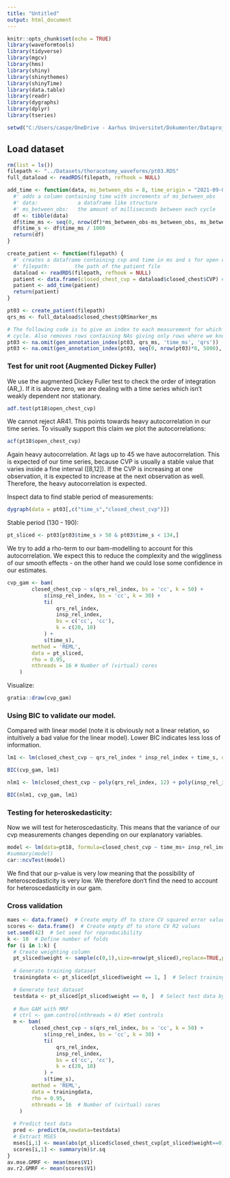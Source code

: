 ```yaml
---
title: "Untitled"
output: html_document
---
```


```r
knitr::opts_chunk$set(echo = TRUE)
library(waveformtools)
library(tidyverse)
library(mgcv)
library(hms)
library(shiny)
library(shinythemes)
library(shinyTime)
library(data.table)
library(readr)
library(dygraphs)
library(dplyr)
library(tseries)

setwd("C:/Users/caspe/OneDrive - Aarhus Universitet/Dokumenter/Dataprojekt/Projekt/git_simon/DataProject-GAM/R")
```

## Load dataset

```r
rm(list = ls())
filepath <- "../Datasets/thoracotomy_waveforms/pt03.RDS"
full_dataload <- readRDS(filepath, refhook = NULL)
```

```r
add_time <- function(data, ms_between_obs = 8, time_origin = "2021-09-03") {
  #' adds a column containing time with increments of ms_between_obs
  #' data:             a dataframe like structure
  #' ms_between_obs:   the amount of milliseconds between each cycle
  df <- tibble(data)
  df$time_ms <- seq(0, nrow(df)*ms_between_obs-ms_between_obs, ms_between_obs)
  df$time_s <- df$time_ms / 1000
  return(df)
}

create_patient <- function(filepath) {
  #' creates a dataframe containing cvp and time in ms and s for open chest
  #' filepath:        the path of the patient file
  dataload <- readRDS(filepath, refhook = NULL)
  patient <- data.frame(closed_chest_cvp = dataload$closed_chest$CVP) # extract cvp numbers from data
  patient <- add_time(patient)
  return(patient)
}
```

```r
pt03 <- create_patient(filepath)
qrs_ms <- full_dataload$closed_chest$QRSmarker_ms

# The following code is to give an index to each measurement for which position it has in its heartbeat 
# cycle. Also removes rows containing NAs giving only rows where we know start and end of cycle
pt03 <- na.omit(gen_annotation_index(pt03, qrs_ms, 'time_ms', 'qrs')) 
pt03 <- na.omit(gen_annotation_index(pt03, seq(0, nrow(pt03)*8, 5000), 'time_ms', 'insp'))
```


### Test for unit root (Augmented Dickey Fuller)

We use the augmented Dickey Fuller test to check the order of integration (AR_). If it is above zero, we are dealing with a time series which isn't weakly dependent nor stationary.

```r
adf.test(pt18$open_chest_cvp)
```

We cannot reject AR41. This points towards heavy autocorrelation in our time series. To visually support this claim we plot the autocorrelations:

```r
acf(pt18$open_chest_cvp)
```

Again heavy autocorrelation. At lags up to 45 we have autocorrelation. This is expected of our time series, because CVP is usually a stable value that varies inside a fine interval ([8,12]). If the CVP is increasing at one observation, it is expected to increase at the next observation as well. Therefore, the heavy autocorrelation is expected.

Inspect data to find stable period of measurements:

```r
dygraph(data = pt03[,c("time_s","closed_chest_cvp")])
```

Stable period (130 - 190): 

```r
pt_sliced <- pt03[pt03$time_s > 50 & pt03$time_s < 134,]
```

We try to add a rho-term to our bam-modelling to account for this autocorrelation. We expect this to reduce the complexity and the wiggliness of our smooth effects - on the other hand we could lose some confidence in our estimates.

```r
cvp_gam <- bam(
        closed_chest_cvp ~ s(qrs_rel_index, bs = 'cc', k = 50) +
            s(insp_rel_index, bs = 'cc', k = 30) +
            ti(
                qrs_rel_index,
                insp_rel_index,
                bs = c('cc', 'cc'),
                k = c(20, 10)
            ) +
            s(time_s),
        method = 'REML',
        data = pt_sliced,
        rho = 0.95,
        nthreads = 16 # Number of (virtual) cores
    )
```

Visualize:

```r
gratia::draw(cvp_gam)
```

### Using BIC to validate our model.

Compared with linear model (note it is obviously not a linear relation, so intuitively a bad value for the linear model). Lower BIC indicates less loss of information.

```r
lm1 <- lm(closed_chest_cvp ~ qrs_rel_index * insp_rel_index + time_s, data = pt_sliced)

BIC(cvp_gam, lm1)
```

```r
nlm1 <- lm(closed_chest_cvp ~ poly(qrs_rel_index, 12) + poly(insp_rel_index, 8) + qrs_rel_index:insp_rel_index + poly(time_s, 3), data = pt_sliced)

BIC(nlm1, cvp_gam, lm1)
```


### Testing for heteroskedasticity:

Now we will test for heteroscedasticity. This means that the variance of our cvp measurements changes depending on our explanatory variables.

```r
model <- lm(data=pt18, formula=closed_chest_cvp ~ time_ms+ insp_rel_index*qrs_rel_index)
#summary(model)
car::ncvTest(model)
```

We find that our p-value is very low meaning that the possibility of heteroscedasticity is very low. We therefore don't find the need to account for heteroscedasticity in our gam.


### Cross validation

```r
maes <- data.frame()  # Create empty df to store CV squared error values
scores <- data.frame()  # Create empty df to store CV R2 values
set.seed(42)  # Set seed for reproducibility
k <- 10  # Define number of folds
for (i in 1:k) {
  # Create weighting column
  pt_sliced$weight <- sample(c(0,1),size=nrow(pt_sliced),replace=TRUE,prob=c(0.2,0.8))  # 0 Indicates testing sample, 1 training sample
  
  # Generate training dataset
  trainingdata <- pt_sliced[pt_sliced$weight == 1, ]  # Select training data by weight  

  # Generate test dataset
  testdata <- pt_sliced[pt_sliced$weight == 0, ]  # Select test data by weight
  
  # Run GAM with MRF
  # ctrl <- gam.control(nthreads = 6) #Set controls
  m <- bam(
        closed_chest_cvp ~ s(qrs_rel_index, bs = 'cc', k = 50) +
            s(insp_rel_index, bs = 'cc', k = 30) +
            ti(
                qrs_rel_index,
                insp_rel_index,
                bs = c('cc', 'cc'),
                k = c(20, 10)
            ) +
            s(time_s),
        method = 'REML',
        data = trainingdata,
        rho = 0.95,
        nthreads = 16  # Number of (virtual) cores
    )
  
  # Predict test data
  pred <- predict(m,newdata=testdata)
  # Extract MSES
  mses[i,1] <- mean(abs(pt_sliced$closed_chest_cvp[pt_sliced$weight==0] - pred))
  scores[i,1] <- summary(m)$r.sq
}
av.mse.GMRF <- mean(mses$V1)
av.r2.GMRF <- mean(scores$V1)
```

